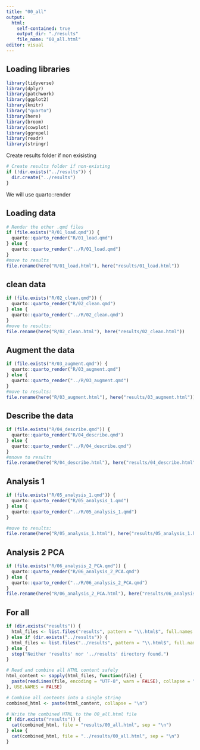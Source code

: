 ```yaml
---
title: "00_all"
output:
  html:
    self-contained: true
    output_dir: "./results"
    file_name: "00_all.html"
editor: visual
---
```


## Loading libraries

```r
library(tidyverse)
library(dplyr)
library(patchwork)
library(ggplot2)
library(knitr)
library("quarto")
library(here)
library(broom)
library(cowplot)
library(ggrepel)
library(readr)
library(stringr)
```

Create results folder if non exisisting

```r
# Create results folder if non-existing
if (!dir.exists("../results")) {
  dir.create("../results")
}

```

We will use quarto::render

## Loading data

```r

# Render the other .qmd files
if (file.exists("R/01_load.qmd")) {
  quarto::quarto_render("R/01_load.qmd")
} else {
  quarto::quarto_render("../R/01_load.qmd")
}
#move to results
file.rename(here("R/01_load.html"), here("results/01_load.html"))
```

## clean data

```r

if (file.exists("R/02_clean.qmd")) {
  quarto::quarto_render("R/02_clean.qmd")
} else {
  quarto::quarto_render("../R/02_clean.qmd")
}
#move to results:
file.rename(here("R/02_clean.html"), here("results/02_clean.html"))

```

## Augment the data

```r

if (file.exists("R/03_augment.qmd")) {
  quarto::quarto_render("R/03_augment.qmd")
} else {
  quarto::quarto_render("../R/03_augment.qmd")
}
#move to results:
file.rename(here("R/03_augment.html"), here("results/03_augment.html"))


```

## Describe the data

```r

if (file.exists("R/04_describe.qmd")) {
  quarto::quarto_render("R/04_describe.qmd")
} else {
  quarto::quarto_render("../R/04_describe.qmd")
}
#mnove to results
file.rename(here("R/04_describe.html"), here("results/04_describe.html"))


```

## Analysis 1

```r

if (file.exists("R/05_analysis_1.qmd")) {
  quarto::quarto_render("R/05_analysis_1.qmd")
} else {
  quarto::quarto_render("../R/05_analysis_1.qmd")
}

#move to results:
file.rename(here("R/05_analysis_1.html"), here("results/05_analysis_1.html"))

```

## Analysis 2 PCA

```r

if (file.exists("R/06_analysis_2_PCA.qmd")) {
  quarto::quarto_render("R/06_analysis_2_PCA.qmd")
} else {
  quarto::quarto_render("../R/06_analysis_2_PCA.qmd")
}
file.rename(here("R/06_analysis_2_PCA.html"), here("results/06_analysis_2_PCA.html"))


```


## For all

```r
if (dir.exists("results")) {
  html_files <- list.files("results", pattern = "\\.html$", full.names = TRUE)
} else if (dir.exists("../results")) {
  html_files <- list.files("../results", pattern = "\\.html$", full.names = TRUE)
} else {
  stop("Neither 'results' nor '../results' directory found.")
}

# Read and combine all HTML content safely
html_content <- sapply(html_files, function(file) {
  paste(readLines(file, encoding = "UTF-8", warn = FALSE), collapse = "\n")
}, USE.NAMES = FALSE)

# Combine all contents into a single string
combined_html <- paste(html_content, collapse = "\n")

# Write the combined HTML to the 00_all.html file
if (dir.exists("results")) {
  cat(combined_html, file = "results/00_all.html", sep = "\n")
} else {
  cat(combined_html, file = "../results/00_all.html", sep = "\n")
}



```
